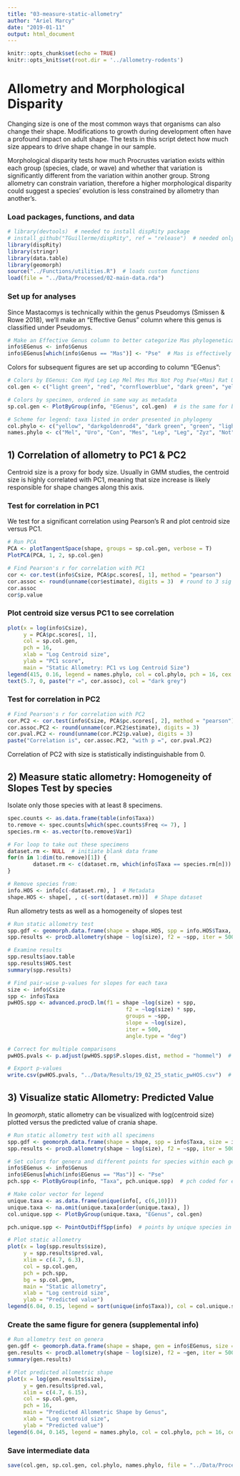 ```yaml
---
title: "03-measure-static-allometry"
author: "Ariel Marcy"
date: "2019-01-11"
output: html_document
---
```


```r
knitr::opts_chunk$set(echo = TRUE)
knitr::opts_knit$set(root.dir = '../allometry-rodents')
```

# Allometry and Morphological Disparity
Changing size is one of the most common ways that organisms can also change their shape. Modifications to growth during development often have a profound impact on adult shape. The tests in this script detect how much size appears to drive shape change in our sample. 

Morphological disparity tests how much Procrustes variation exists within each group (species, clade, or wave) and whether that variation is significantly different from the variation within another group. Strong allometry can constrain variation, therefore a higher morphological disparity could suggest a species' evolution is less constrained by allometry than another's. 

### Load packages, functions, and data
```r
# library(devtools)  # needed to install dispRity package
# install_github("TGuillerme/dispRity", ref = "release")  # needed only once
library(dispRity)
library(stringr)
library(data.table)
library(geomorph)
source("../Functions/utilities.R")  # loads custom functions
load(file = "../Data/Processed/02-main-data.rda")
```

### Set up for analyses
Since Mastacomys is technically within the genus Pseudomys (Smissen & Rowe 2018), we'll make an "Effective Genus" column where this genus is classified under Pseudomys.
```r
# Make an Effective Genus column to better categorize Mas phylogenetically
info$EGenus <- info$Genus
info$EGenus[which(info$Genus == "Mas")] <- "Pse"  # Mas is effectively Pseudomys (Pse)
```

Colors for subsequent figures are set up according to column "EGenus":
```r
# Colors by EGenus: Con Hyd Leg Lep Mel Mes Mus Not Pog Pse(+Mas) Rat Uro Xer Zyz
col.gen <- c("light green", "red", "cornflowerblue", "dark green", "yellow", "green", "grey", "blue", "magenta", "dark blue", "black", "darkgoldenrod4", "orange", "light blue")

# Colors by specimen, ordered in same way as metadata
sp.col.gen <- PlotByGroup(info, "EGenus", col.gen)  # is the same for big and small protocols, tested with all.equal()

# Scheme for legend: taxa listed in order presented in phylogeny
col.phylo <- c("yellow", "darkgoldenrod4", "dark green", "green", "light green", "cornflowerblue", "light blue", "blue", "dark blue", "red", "orange", "magenta", "grey", "black")
names.phylo <- c("Mel", "Uro", "Con", "Mes", "Lep", "Leg", "Zyz", "Not", "Pse", "Hyd", "Xer", "Pog", "Mus", "Rat")
```

## 1) Correlation of allometry to PC1 & PC2
Centroid size is a proxy for body size. Usually in GMM studies, the centroid size is highly correlated with PC1, meaning that size increase is likely responsible for shape changes along this axis.

### Test for correlation in PC1
We test for a significant correlation using Pearson's R and plot centroid size versus PC1.
```r
# Run PCA
PCA <- plotTangentSpace(shape, groups = sp.col.gen, verbose = T)
PlotPCA(PCA, 1, 2, sp.col.gen)

# Find Pearson's r for correlation with PC1
cor <- cor.test(info$Csize, PCA$pc.scores[, 1], method = "pearson")
cor.assoc <- round(unname(cor$estimate), digits = 3)  # round to 3 sig figs
cor.assoc
cor$p.value
```

### Plot centroid size versus PC1 to see correlation
```r
plot(x = log(info$Csize), 
     y = PCA$pc.scores[, 1], 
     col = sp.col.gen, 
     pch = 16, 
     xlab = "Log Centroid size", 
     ylab = "PC1 score", 
     main = "Static Allometry: PC1 vs Log Centroid Size")
legend(415, 0.16, legend = names.phylo, col = col.phylo, pch = 16, cex = 0.66)
text(5.7, 0, paste("r =", cor.assoc), col = "dark grey")
```

### Test for correlation in PC2
```r
# Find Pearson's r for correlation with PC2
cor.PC2 <- cor.test(info$Csize, PCA$pc.scores[, 2], method = "pearson")
cor.assoc.PC2 <- round(unname(cor.PC2$estimate), digits = 3)
cor.pval.PC2 <- round(unname(cor.PC2$p.value), digits = 3)
paste("Correlation is", cor.assoc.PC2, "with p =", cor.pval.PC2) 
```
Correlation of PC2 with size is statistically indistinguishable from 0.


## 2) Measure static allometry: Homogeneity of Slopes Test by species
Isolate only those species with at least 8 specimens.
```r
spec.counts <- as.data.frame(table(info$Taxa))
to.remove <- spec.counts[which(spec.counts$Freq <= 7), ]
species.rm <- as.vector(to.remove$Var1)

# For loop to take out these specimens
dataset.rm <- NULL  # initiate blank data frame
for(n in 1:dim(to.remove)[1]) {
        dataset.rm <- c(dataset.rm, which(info$Taxa == species.rm[n]))
}

# Remove species from:
info.HOS <- info[c(-dataset.rm), ]  # Metadata
shape.HOS <- shape[, , c(-sort(dataset.rm))]  # Shape dataset
```

Run allometry tests as well as a homogeneity of slopes test
```r
# Run static allometry test
spp.gdf <- geomorph.data.frame(shape = shape.HOS, spp = info.HOS$Taxa, size = info.HOS$Csize)
spp.results <- procD.allometry(shape ~ log(size), f2 = ~spp, iter = 500, data = spp.gdf)

# Examine results
spp.results$aov.table
spp.results$HOS.test
summary(spp.results)

# Find pair-wise p-values for slopes for each taxa
size <- info$Csize
spp <- info$Taxa
pwHOS.spp <- advanced.procD.lm(f1 = shape ~log(size) + spp, 
                                     f2 = ~log(size) * spp, 
                                     groups = ~spp,  
                                     slope = ~log(size),
                                     iter = 500,
                                     angle.type = "deg")

# Correct for multiple comparisons
pwHOS.pvals <- p.adjust(pwHOS.spp$P.slopes.dist, method = "hommel")  # Hommel is a more powerful method for independent hypothesis tests

# Export p-values
write.csv(pwHOS.pvals, "../Data/Results/19_02_25_static_pwHOS.csv")  # save in Results folder
```

## 3) Visualize static Allometry: Predicted Value
In _geomorph_, static allometry can be visualized with log(centroid size) plotted versus the predicted value of crania shape.
```r
# Run static allometry test with all specimens
spp.gdf <- geomorph.data.frame(shape = shape, spp = info$Taxa, size = info$Csize)
spp.results <- procD.allometry(shape ~ log(size), f2 = ~spp, iter = 500, data = spp.gdf)

# Set colors for genera and different points for species within each genus
info$EGenus <- info$Genus
info$EGenus[which(info$EGenus == "Mas")] <- "Pse"
pch.spp <- PlotByGroup(info, "Taxa", pch.unique.spp)  # pch coded for each individual

# Make color vector for legend
unique.taxa <- as.data.frame(unique(info[, c(6,10)]))
unique.taxa <- na.omit(unique.taxa[order(unique.taxa), ])
col.unique.spp <- PlotByGroup(unique.taxa, "EGenus", col.gen)

pch.unique.spp <- PointOutDiffSpp(info)  # points by unique species in a genus for legend

# Plot static allometry
plot(x = log(spp.results$size),
     y = spp.results$pred.val,
     xlim = c(4.7, 6.3),
     col = sp.col.gen, 
     pch = pch.spp,
     bg = sp.col.gen,
     main = "Static allometry",
     xlab = "Log centroid size", 
     ylab = "Predicted value")
legend(6.04, 0.15, legend = sort(unique(info$Taxa)), col = col.unique.spp, border = NULL, pch = pch.unique.spp, pt.bg = col.unique.spp, cex = 0.44, pt.cex = 0.7, ncol = 2)
```

### Create the same figure for genera (supplemental info)
```r
# Run allometry test on genera
gen.gdf <- geomorph.data.frame(shape = shape, gen = info$EGenus, size = info$Csize)
gen.results <- procD.allometry(shape ~ log(size), f2 = ~gen, iter = 500, data = gen.gdf)
summary(gen.results)

# Plot predicted allometric shape
plot(x = log(gen.results$size),
     y = gen.results$pred.val,
     xlim = c(4.7, 6.15),
     col = sp.col.gen, 
     pch = 16,
     main = "Predicted Allometric Shape by Genus",
     xlab = "Log centroid size", 
     ylab = "Predicted value")
legend(6.04, 0.145, legend = names.phylo, col = col.phylo, pch = 16, cex = 0.60)
```

### Save intermediate data
```r
save(col.gen, sp.col.gen, col.phylo, names.phylo, file = "../Data/Processed/03-color-data.rda")
```